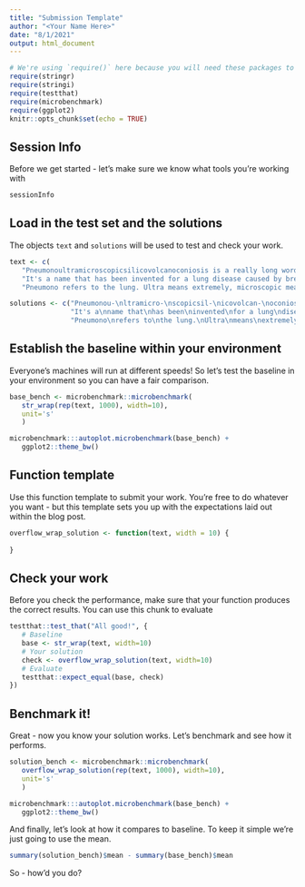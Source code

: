 ```yaml
---
title: "Submission Template"
author: "<Your Name Here>"
date: "8/1/2021"
output: html_document
---
```


```r
# We're using `require()` here because you will need these packages to run, test, and check against the baseline
require(stringr)
require(stringi)
require(testthat)
require(microbenchmark)
require(ggplot2)
knitr::opts_chunk$set(echo = TRUE)
```

## Session Info

Before we get started - let's make sure we know what tools you're working with

```r
sessionInfo
```
## Load in the test set and the solutions

The objects `text` and `solutions` will be used to test and check your work.

```r
text <- c(
   "Pneumonoultramicroscopicsilicovolcanoconiosis is a really long word", 
   "It's a name that has been invented for a lung disease caused by breathing in very small pieces of ash or dust", 
   "Pneumono refers to the lung. Ultra means extremely, microscopic means tiny, silica is sand, volcano is self-evident, and coniosis is scarring.")

solutions <- c("Pneumonou-\nltramicro-\nscopicsil-\nicovolcan-\noconiosis\nis a\nreally\nlong word",
               "It's a\nname that\nhas been\ninvented\nfor a lung\ndisease\ncaused by\nbreathing\nin very\nsmall\npieces\nof ash or\ndust",
               "Pneumono\nrefers to\nthe lung.\nUltra\nmeans\nextremely,\nmicroscop-\nic means\ntiny,\nsilica\nis sand,\nvolcano\nis self-\nevident,\nand\nconiosis\nis\nscarring.")
```

## Establish the baseline within your environment

Everyone's machines will run at different speeds! So let's test the baseline in your environment so you can have a fair comparison.

```r
base_bench <- microbenchmark::microbenchmark(
   str_wrap(rep(text, 1000), width=10),
   unit='s'
   )

microbenchmark:::autoplot.microbenchmark(base_bench) +
   ggplot2::theme_bw()
```

## Function template

Use this function template to submit your work. You're free to do whatever you want - but this template sets you up with the expectations laid out within the blog post.

```r
overflow_wrap_solution <- function(text, width = 10) {
   
}
```

## Check your work

Before you check the performance, make sure that your function produces the correct results. You can use this chunk to evaluate

```r
testthat::test_that("All good!", {
   # Baseline
   base <- str_wrap(text, width=10)
   # Your solution
   check <- overflow_wrap_solution(text, width=10)
   # Evaluate
   testthat::expect_equal(base, check)
})
```

## Benchmark it!

Great - now you know your solution works. Let's benchmark and see how it performs.

```r
solution_bench <- microbenchmark::microbenchmark(
   overflow_wrap_solution(rep(text, 1000), width=10),
   unit='s'
   )

microbenchmark:::autoplot.microbenchmark(base_bench) +
   ggplot2::theme_bw()
```

And finally, let's look at how it compares to baseline. To keep it simple we're just going to use the mean. 

```r
summary(solution_bench)$mean - summary(base_bench)$mean
```

So - how'd you do? 
